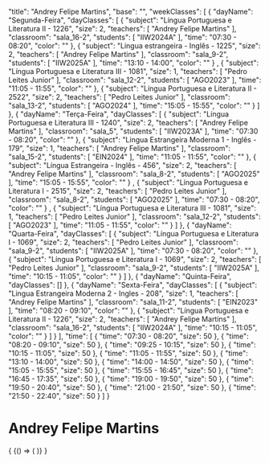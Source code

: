 
  "title": "Andrey Felipe Martins",
  "base": "",
  "weekClasses": [
    {
      "dayName": "Segunda-Feira",
      "dayClasses": [
        {
          "subject": "Língua Portuguesa e Literatura II - 1226",
          "size": 2,
          "teachers": [
            "Andrey Felipe Martins"
          ],
          "classroom": "sala_16-2",
          "students": [
            "IIW2024A"
          ],
          "time": "07:30 - 08:20",
          "color": ""
        },
        {
          "subject": "Lingua estrangeira - Inglês - 1225",
          "size": 2,
          "teachers": [
            "Andrey Felipe Martins"
          ],
          "classroom": "sala_9-2",
          "students": [
            "IIW2025A"
          ],
          "time": "13:10 - 14:00",
          "color": ""
        }
        ,
        {
          "subject": "Língua Portuguesa e Literatura III - 1081",
          "size": 1,
          "teachers": [
            "Pedro Leites Junior"
          ],
          "classroom": "sala_12-2",
          "students": [
            "AGO2023"
          ],
          "time": "11:05 - 11:55",
          "color": ""
        },
        {
          "subject": "Língua Portuguesa e Literatura II - 2522",
          "size": 2,
          "teachers": [
            "Pedro Leites Junior"
          ],
          "classroom": "sala_13-2",
          "students": [
            "AGO2024"
          ],
          "time": "15:05 - 15:55",
          "color": ""
        }
      ]
    },
    {
      "dayName": "Terça-Feira",
      "dayClasses": [
        {
          "subject": "Língua Portuguesa e Literatura III - 1240",
          "size": 2,
          "teachers": [
            "Andrey Felipe Martins"
          ],
          "classroom": "sala_5",
          "students": [
            "IIW2023A"
          ],
          "time": "07:30 - 08:20",
          "color": ""
        },
        {
          "subject": "Lingua Estrangeira Moderna 1 - Inglês - 179",
          "size": 1,
          "teachers": [
            "Andrey Felipe Martins"
          ],
          "classroom": "sala_15-2",
          "students": [
            "EIN2024"
          ],
          "time": "11:05 - 11:55",
          "color": ""
        },
        {
          "subject": "Língua Estrangeira - Inglês - 456",
          "size": 2,
          "teachers": [
            "Andrey Felipe Martins"
          ],
          "classroom": "sala_8-2",
          "students": [
            "AGO2025"
          ],
          "time": "15:05 - 15:55",
          "color": ""
        }
        ,
        {
          "subject": "Língua Portuguesa e Literatura I - 2515",
          "size": 2,
          "teachers": [
            "Pedro Leites Junior"
          ],
          "classroom": "sala_8-2",
          "students": [
            "AGO2025"
          ],
          "time": "07:30 - 08:20",
          "color": ""
        }
        ,
        {
          "subject": "Língua Portuguesa e Literatura III - 1081",
          "size": 1,
          "teachers": [
            "Pedro Leites Junior"
          ],
          "classroom": "sala_12-2",
          "students": [
            "AGO2023"
          ],
          "time": "11:05 - 11:55",
          "color": ""
        }
      ]
    },
    {
      "dayName": "Quarta-Feira",
      "dayClasses": [
        {
          "subject": "Língua Portuguesa e Literatura I - 1069",
          "size": 2,
          "teachers": [
            "Pedro Leites Junior"
          ],
          "classroom": "sala_9-2",
          "students": [
            "IIW2025A"
          ],
          "time": "07:30 - 08:20",
          "color": ""
        },
        {
          "subject": "Língua Portuguesa e Literatura I - 1069",
          "size": 2,
          "teachers": [
            "Pedro Leites Junior"
          ],
          "classroom": "sala_9-2",
          "students": [
            "IIW2025A"
          ],
          "time": "10:15 - 11:05",
          "color": ""
        }
      ]
    },
    {
      "dayName": "Quinta-Feira",
      "dayClasses": []
    },
    {
      "dayName": "Sexta-Feira",
      "dayClasses": [
        {
          "subject": "Lingua Estrangeira Moderna 2 - Ingles - 208",
          "size": 1,
          "teachers": [
            "Andrey Felipe Martins"
          ],
          "classroom": "sala_11-2",
          "students": [
            "EIN2023"
          ],
          "time": "08:20 - 09:10",
          "color": ""
        },
        {
          "subject": "Língua Portuguesa e Literatura II - 1226",
          "size": 2,
          "teachers": [
            "Andrey Felipe Martins"
          ],
          "classroom": "sala_16-2",
          "students": [
            "IIW2024A"
          ],
          "time": "10:15 - 11:05",
          "color": ""
        }
      ]
    }
  ],
  "time": [
    {
      "time": "07:30 - 08:20",
      "size": 50
    },
    {
      "time": "08:20 - 09:10",
      "size": 50
    },
    {
      "time": "09:25 - 10:15",
      "size": 50
    },
    {
      "time": "10:15 - 11:05",
      "size": 50
    },
    {
      "time": "11:05 - 11:55",
      "size": 50
    },
    {
      "time": "13:10 - 14:00",
      "size": 50
    },
    {
      "time": "14:00 - 14:50",
      "size": 50
    },
    {
      "time": "15:05 - 15:55",
      "size": 50
    },
    {
      "time": "15:55 - 16:45",
      "size": 50
    },
    {
      "time": "16:45 - 17:35",
      "size": 50
    },
    {
      "time": "19:00 - 19:50",
      "size": 50
    },
    {
      "time": "19:50 - 20:40",
      "size": 50
    },
    {
      "time": "21:00 - 21:50",
      "size": 50
    },
    {
      "time": "21:50 - 22:40",
      "size": 50
    }
  ]
}

# Andrey Felipe Martins

<div>
  {
    <BrowserOnly>
      {() => (
        <Grid
          title={data.title}
          weekClasses={data.weekClasses}
          time={data.time}
        />
      )}
    </BrowserOnly>
  }
</div>
